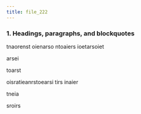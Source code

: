 ```yaml
---
title: file_222
---
```


### 1. Headings, paragraphs, and blockquotes
tnaorenst oienarso ntoaiers ioetarsoiet

arsei

toarst

oisratieanrstoearsi tirs inaier

tneia

sroirs
